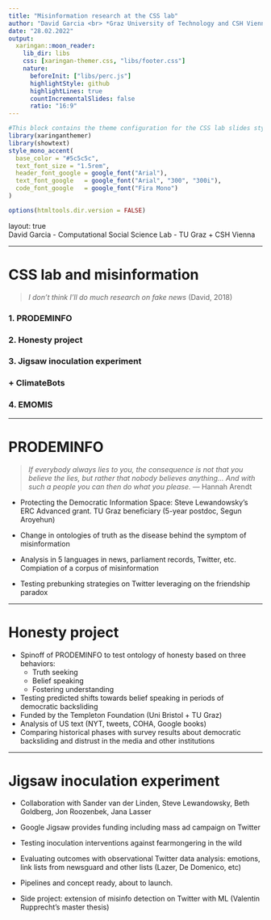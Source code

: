 ```yaml
---
title: "Misinformation research at the CSS lab"
author: "David Garcia <br> *Graz University of Technology and CSH Vienna*"
date: "28.02.2022"
output:
  xaringan::moon_reader:
    lib_dir: libs 
    css: [xaringan-themer.css, "libs/footer.css"]
    nature:
      beforeInit: ["libs/perc.js"]
      highlightStyle: github
      highlightLines: true
      countIncrementalSlides: false
      ratio: "16:9"
---
```


```r
#This block contains the theme configuration for the CSS lab slides style
library(xaringanthemer)
library(showtext)
style_mono_accent(
  base_color = "#5c5c5c",
  text_font_size = "1.5rem",
  header_font_google = google_font("Arial"),
  text_font_google   = google_font("Arial", "300", "300i"),
  code_font_google   = google_font("Fira Mono")
)
```

```r
options(htmltools.dir.version = FALSE)
```


layout: true
<div class="my-footer"><span>David Garcia - Computational Social Science Lab - TU Graz + CSH Vienna</span></div> 

---

# CSS lab and misinformation

> *I don't think I'll do much research on fake news* (David, 2018)


### 1. PRODEMINFO

### 2. Honesty project

### 3. Jigsaw inoculation experiment

### + ClimateBots

### 4. EMOMIS

---

# PRODEMINFO 
> *If everybody always lies to you, the consequence is not that you believe the lies, but rather that nobody believes anything... And with such a people you can then do
what you please.* — Hannah Arendt

- Protecting the Democratic Information Space: Steve Lewandowsky's ERC Advanced grant. TU Graz beneficiary (5-year postdoc, Segun Aroyehun)

- Change in ontologies of truth as the disease behind the symptom of misinformation

- Analysis in 5 languages in news, parliament records, Twitter, etc. Compiation of a corpus of misinformation

- Testing prebunking strategies on Twitter leveraging on the friendship paradox

---



# Honesty project

- Spinoff of PRODEMINFO to test ontology of honesty based on three behaviors:
  - Truth seeking
  - Belief speaking
  - Fostering understanding
  

- Testing predicted shifts towards belief speaking in periods of democratic backsliding
- Funded by the Templeton Foundation (Uni Bristol + TU Graz)
- Analysis of US text (NYT, tweets, COHA, Google books)
- Comparing historical phases with survey results about democratic backsliding and distrust in the media and other institutions

---

# Jigsaw inoculation experiment

- Collaboration with Sander van der Linden, Steve Lewandowsky, Beth Goldberg, Jon Roozenbek, Jana Lasser

- Google Jigsaw provides funding including mass ad campaign on Twitter

- Testing inoculation interventions against fearmongering in the wild

- Evaluating outcomes with observational Twitter data analysis: emotions, link lists from newsguard and other lists (Lazer, De Domenico, etc)

- Pipelines and concept ready, about to launch.

- Side project: extension of misinfo detection on Twitter with ML (Valentin Rupprecht's master thesis)


